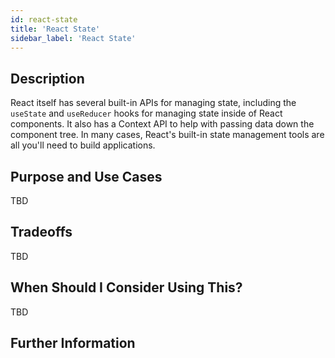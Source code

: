 ```yaml
---
id: react-state
title: 'React State'
sidebar_label: 'React State'
---
```


## Description

React itself has several built-in APIs for managing state, including the `useState` and `useReducer` hooks for managing state inside of React components. It also has a Context API to help with passing data down the component tree. In many cases, React's built-in state management tools are all you'll need to build applications.

## Purpose and Use Cases

TBD

## Tradeoffs

TBD

## When Should I Consider Using This?

TBD

## Further Information
